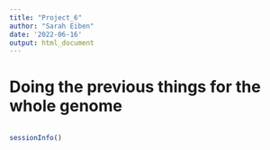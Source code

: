 ---
title: "Project_6"
author: "Sarah Eiben"
date: '2022-06-16'
output: html_document
---

# Doing the previous things for the whole genome

```{r}

```

```{r}
sessionInfo()
```

